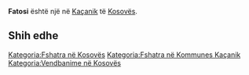 {{Fshat në 
 | Emri                = Fatosi
 | EmriAlt                = 
 | NAME_SHORT_FORM=      
 | NAME_GENERIC=      
 | NAME_SORT_NAME_RO=      FATOSI
 | FULL_NAME_RO = Fatosi
 | FULL_NAME_ND_RO=Fatosi
 | SORT_NAME_RG=FATOSI
 | FULL_NAME_RG=Fatosi
 | FULL_NAME_ND_RG=Fatosi
 | SRP_NAME_SHORT_FORM=      
 | SRP_NAME_GENERIC=      
 | SRP_NAME_SORT_NAME_RO=      
 | SRP_FULL_NAME_RO = 
 | SRP_FULL_NAME_ND_RO=
 | SRP_SORT_NAME_RG=
 | SRP_FULL_NAME_RG=
 | SRP_FULL_NAME_ND_RG=
 | Emri (Rasa dhanore) = 
 | Figura              = 
 | Shteti              = Kosovo
 | Komuna              = Kaçanik
 | Kodi postar         = 
 | Sipërfaqja          = 

 | Popullsia           = 

 | Regj. i popullsisë  = 
 | Dend. e popullsisë  = 
 | Faqja zyrtare       = 
 <!--- Koordinatat ----> 
 | Gjerësia            = 42.579167
 | Gjatësia            = 20.826389
 | Lartësia            = 
}}
'''Fatosi''' është një [[]] në [[Kaçanik]] të [[Kosovës]].

<!-- == Gjeografia == -->
<!-- == Historia == -->
<!-- == Demografia == -->
== Shih edhe ==
{{Komuna Kaçanik}}
{{Kosovo-Administrata-Cung}}

[[Kategoria:Fshatra në Kosovës]]
[[Kategoria:Fshatra në Kommunes Kaçanik]]
[[Kategoria:Vendbanime në Kosovës]]